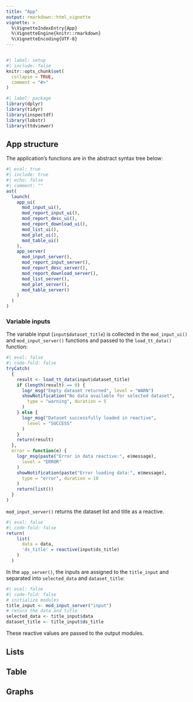 ```yaml
---
title: "App"
output: rmarkdown::html_vignette
vignette: >
  %\VignetteIndexEntry{App}
  %\VignetteEngine{knitr::rmarkdown}
  %\VignetteEncoding{UTF-8}
---
```


```r

```


```r
#| label: setup
#| include: false
knitr::opts_chunk$set(
  collapse = TRUE,
  comment = "#>"
)
```

```r
#| label: package
library(dplyr)
library(tidyr)
library(inspectdf)
library(lobstr)
library(ttdviewer)
```

## App structure 

The application's functions are in the abstract syntax tree below:

```r
#| eval: true
#| include: true
#| echo: false
#| comment: ""
ast(
  launch(
    app_ui(
      mod_input_ui(),
      mod_report_input_ui(),
      mod_report_desc_ui(),
      mod_report_download_ui(),
      mod_list_ui(),
      mod_plot_ui(),
      mod_table_ui()
    ),
    app_server(
      mod_input_server(),
      mod_report_input_server(),
      mod_report_desc_server(),
      mod_report_download_server(),
      mod_list_server(),
      mod_plot_server(),
      mod_table_server()
    )
  )
)
```


### Variable inputs 

The variable input (`input$dataset_title`) is collected in the `mod_input_ui()` and `mod_input_server()` functions and passed to the `load_tt_data()` function: 

```r
#| eval: false
#| code-fold: false
tryCatch(
  {
    result <- load_tt_data(input$dataset_title)
    if (length(result) == 0) {
      logr_msg("Empty dataset returned", level = "WARN")
      showNotification("No data available for selected dataset",
        type = "warning", duration = 5
      )
    } else {
      logr_msg("Dataset successfully loaded in reactive",
        level = "SUCCESS"
      )
    }
    return(result)
  },
  error = function(e) {
    logr_msg(paste("Error in data reactive:", e$message),
      level = "ERROR"
    )
    showNotification(paste("Error loading data:", e$message),
      type = "error", duration = 10
    )
    return(list())
  }
)
```

`mod_input_server()` returns the dataset list and title as a reactive.

```r
#| eval: false
#| code-fold: false
return(
    list(
      data = data,
      'ds_title' = reactive(input$ds_title)
    )
  )
```

In the `app_server()`, the inputs are assigned to the `title_input` and separated into `selected_data` and `dataset_title`:

```r
#| eval: false
#| code-fold: false
# initialize modules
title_input <- mod_input_server("input")
# return the data and title
selected_data <- title_input$data
dataset_title <- title_input$ds_title
```

These reactive values are passed to the output modules.

## Lists 

## Table

## Graphs


